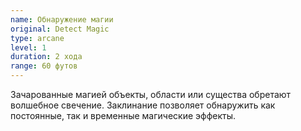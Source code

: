 ```yaml
---
name: Обнаружение магии
original: Detect Magic
type: arcane
level: 1
duration: 2 хода
range: 60 футов
---
```


Зачарованные магией объекты, области или существа обретают волшебное свечение. Заклинание позволяет обнаружить как постоянные, так и временные магические эффекты.
